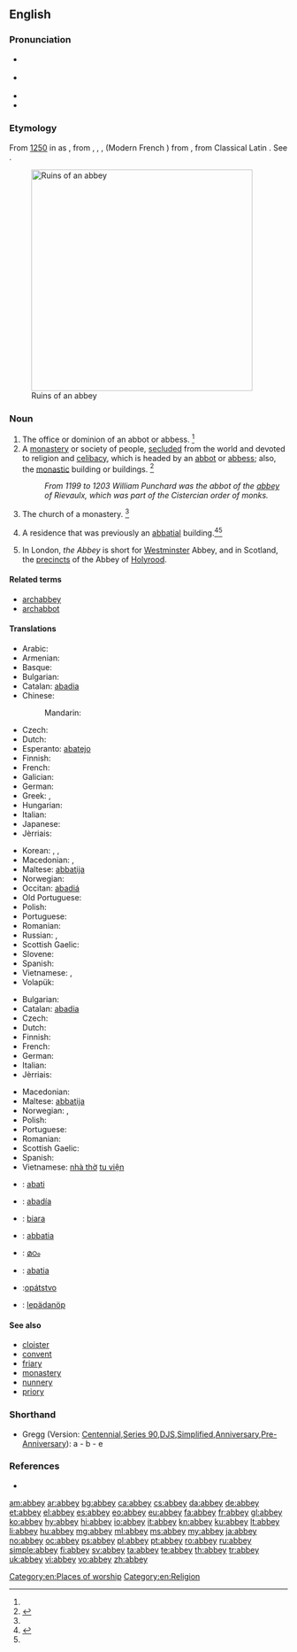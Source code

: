 {{also|Abbey}}
==English==
{{wikisource1911Enc|Abbey}}
===Pronunciation===
* {{a|RP}} {{IPA|/ˈæb.i/}}
* {{a|GenAm}} {{IPA|/ˈæb.i/}}
* {{audio|En-us-abbey.ogg|audio (US)}}
* {{rhymes|æbi}}

===Etymology===
From [[w:1250|1250]] in {{etyl|enm|en}} as {{term|abbeye|lang=enm||convent headed by an [[abbot]]|lang=enm}}, from {{etyl|fro|en}} {{term|abaie|abaïe|lang=fro}}, {{term|abbaïe|lang=fro}}, {{term|abeïe|lang=fro}}, {{term|abbeie|abbeïe|lang=fro}} (Modern French {{term|abbaye|lang=fr}}) from {{etyl|LL.|en}} {{term|abbatia|abbātia|lang=la}}, from Classical Latin {{term|abbas|abbās|abbot|lang=la}}. See {{term|abbot|lang=en}}.

[[Image:Fountains Abbey view crop1 2005-08-27.jpg|400px|thumb|Ruins of an abbey]]

===Noun===
{{en-noun}}

# The office or dominion of an abbot or abbess. {{defdate|First attested around 1150 to 1350.}}<ref name=SOED/>
# A [[monastery]] or society of people, [[secluded]] from the world and devoted to religion and [[celibacy]], which is headed by an [[abbot]] or [[abbess]]; also, the [[monastic]] building or buildings. {{defdate|First attested around 1150 to 1350.}}<ref name=SOED>{{reference-book | last =| first = | authorlink =  | coauthors =  | editor =Brown, Lesley  | others =  | title = The Shorter Oxford English Dictionary | origdate =  | origyear = 1933| origmonth =  | url =  | format =  | accessdate =  | accessyear =  | accessmonth =  | edition = 5th | date =  | year =2003| month =  | publisher =Oxford University Press  | location =Oxford, UK | language =  | id =  | doi = | isbn =978-0-19-860575-7 | lccn = | ol = | pages =3| chapter =  | chapterurl =  | quote =}}</ref>
#: ''From 1199 to 1203 William Punchard was the abbot of the [[abbey]] of Rievaulx, which was part of the Cistercian order of monks.''
# The church of a monastery. {{defdate|First attested around 1150 to 1350.}}<ref name=SOED/>
# {{context|UK}} A residence that was previously an [[abbatial]] building.<ref>{{reference-book | last =| first = | authorlink =  | coauthors =  | editor =Urdang, Laurence    | others =  | title = The Random House College Dictionary | origdate =  | origyear = 1975| origmonth =  | url =  | format =  | accessdate =  | accessyear =  | accessmonth =  | edition =  | date =  | year =1984| month =  | publisher =Random House, Inc.  | location = New York, NY | language =  | id =  | doi = | isbn =0-394-43600-8 | lccn = | ol = | pages =1| chapter =  | chapterurl =  | quote =}}</ref>{{defdate|Mid 16<sup>th</sup> century.}}<ref name=SOED/>
# {{context|capitalized}} In London, ''the Abbey'' is short for [[Westminster]] Abbey, and in Scotland, the [[precincts]] of the Abbey of [[Holyrood]].

====Related terms====
* [[archabbey]]
* [[archabbot]]

====Translations====
{{trans-top|monastery headed by an abbot}}
* Arabic: {{t|ar|دير|sc=Arab}}
* Armenian: {{t+|hy|աբբայություն|tr=abbayutʿyun|sc=Armn}}
* Basque: {{t+|eu|abadia}}
* Bulgarian: {{t+|bg|абатство|n|tr=abátstvo}}
* Catalan: [[abadia]] {{f}}
* Chinese:
*: Mandarin: {{t|cmn|修道院|tr=xiūdàoyuàn|sc=Hani}}
* Czech: {{t+|cs|opatství|n}}
* Dutch: {{t+|nl|abdij|f}}
* Esperanto: [[abatejo]]
* Finnish: {{t+|fi|luostari}}
* French: {{t+|fr|abbaye|f}}
* Galician: {{t|gl|abadía|f}}
* German: {{t+|de|Abtei|f}}
* Greek: {{t+|el|αβαείο|n|tr=avaeío}}, {{t+|el|μοναστήρι|n|tr=monastíri}}
* Hungarian: {{t+|hu|apátság}}
* Italian: {{t+|it|abbazia|f}}
* Japanese: {{t-|ja|修道院|tr=しゅうどういん, shūdōin|sc=Jpan}}
* Jèrriais: {{tø|roa-jer|abbaye|f}}
{{trans-mid}}
* Korean: {{t+|ko|수도원|tr=修道院, sudowon|sc=Hang}}, {{t+|ko|수원|tr=修院, suwon|sc=Hang}}, {{t+|ko|승원|tr=僧院, 僧園, seung-won|sc=Hang}}
* Macedonian: {{t-|mk|опатија|f|tr=opátija}}, {{t-|mk|игуменија|f|tr=iguménija|sc=Cyrl}}
* Maltese: [[abbatija]]
* Norwegian: {{t+|no|abbedi|n}}
* Occitan: [[abadiá]] {{f}}
* Old Portuguese: {{tø|roa-ptg|abadia}}
* Polish: {{t+|pl|opactwo|n}}
* Portuguese: {{t+|pt|abadia|f}}
* Romanian: {{t+|ro|abație|f}}
* Russian: {{t+|ru|аббатство|n|tr=abbátstvo}}, {{t+|ru|монастырь|m|tr=monastýr'}}
* Scottish Gaelic: {{t-|gd|abaid|f}}
* Slovene: {{t+|sl|opatija|f}}
* Spanish: {{t+|es|abadía|f}}
* Vietnamese: {{t+|vi|tu viện}}, {{t+|vi|nhà tu}}
* Volapük: {{t+|vo|lepädanöp}}
{{trans-bottom}}

{{trans-top|church of a monastery}}
* Bulgarian: {{t-|bg|манастирска църква}}
* Catalan: [[abadia]] {{f}}
* Czech: {{t+|cs|opatství|n}}
* Dutch: {{t-|nl|abdijkerk|f}}
* Finnish: {{t+|fi|luostarikirkko}}
* French: {{t+|fr|abbaye|f}}
* German: {{t+|de|Kloster|n}}
* Italian: {{t+|it|abbazia|f}}
* Jèrriais: {{tø|roa-jer|abbaye|f}}
{{trans-mid}}
* Macedonian: {{t-|mk|игуменија|f|tr=iguménija|sc=Cyrl}}
* Maltese: [[abbatija]]
* Norwegian: {{t+|no|abbedi|n}}, {{t-|no|klosterkirke}}
* Polish: {{t+|pl|opactwo|n}}
* Portuguese: {{t+|pt|abadia|f}}
* Romanian: {{t+|ro|abație|f}}
* Scottish Gaelic: {{t-|gd|abaid|f}}
* Spanish: {{t+|es|abadía|f}}
* Vietnamese: [[nhà thờ]] [[tu viện]]
{{trans-bottom}}

{{checktrans-top}}
* {{ttbc|br}}: [[abati]] {{f}}
* {{ttbc|gl}}: [[abadía]] {{f}}
* {{ttbc|id}}: [[biara]]
* {{ttbc|ia}}: [[abbatia]]
{{trans-mid}}
* {{ttbc|ml}}: [[മഠം]]
* {{ttbc|nov}}: [[abatia]]
* {{ttbc|sk}}:[[opátstvo]] {{n}}
* {{ttbc|vo}}: [[lepädanöp]]
{{trans-bottom}}

====See also====
* [[cloister]]
* [[convent]]
* [[friary]]
* [[monastery]]
* [[nunnery]]
* [[priory]]

===Shorthand===
* Gregg (Version: [http://en.wikipedia.org/wiki/Gregg_Shorthand#Centennial_Gregg_Shorthand Centennial],[http://en.wikipedia.org/wiki/Gregg_Shorthand#Series_90_Gregg_Shorthand Series 90],[http://en.wikipedia.org/wiki/Gregg_Shorthand#Diamond_Jubilee_Gregg_Shorthand DJS],[http://en.wikipedia.org/wiki/Gregg_Shorthand#Simplified_Gregg_Shorthand Simplified],[http://en.wikipedia.org/wiki/Gregg_Shorthand#Anniversary_Gregg_Shorthand Anniversary],[http://en.wikipedia.org/wiki/Gregg_Shorthand#Pre-Anniversary_Gregg_Shorthand Pre-Anniversary]): a - b - e

===References===
<references/>
* {{R:Webster 1913}}

[[Category:en:Places of worship]]
[[Category:en:Religion]]

[[am:abbey]]
[[ar:abbey]]
[[bg:abbey]]
[[ca:abbey]]
[[cs:abbey]]
[[da:abbey]]
[[de:abbey]]
[[et:abbey]]
[[el:abbey]]
[[es:abbey]]
[[eo:abbey]]
[[eu:abbey]]
[[fa:abbey]]
[[fr:abbey]]
[[gl:abbey]]
[[ko:abbey]]
[[hy:abbey]]
[[hi:abbey]]
[[io:abbey]]
[[it:abbey]]
[[kn:abbey]]
[[ku:abbey]]
[[lt:abbey]]
[[li:abbey]]
[[hu:abbey]]
[[mg:abbey]]
[[ml:abbey]]
[[ms:abbey]]
[[my:abbey]]
[[ja:abbey]]
[[no:abbey]]
[[oc:abbey]]
[[ps:abbey]]
[[pl:abbey]]
[[pt:abbey]]
[[ro:abbey]]
[[ru:abbey]]
[[simple:abbey]]
[[fi:abbey]]
[[sv:abbey]]
[[ta:abbey]]
[[te:abbey]]
[[th:abbey]]
[[tr:abbey]]
[[uk:abbey]]
[[vi:abbey]]
[[vo:abbey]]
[[zh:abbey]]